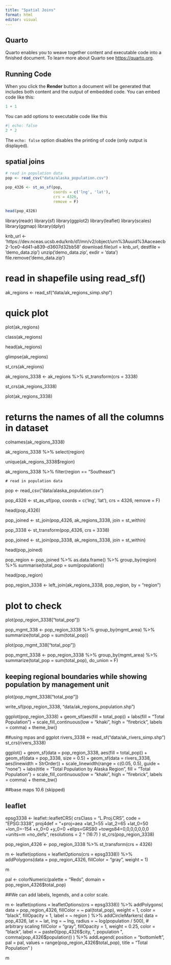```yaml
---
title: "Spatial Joins"
format: html
editor: visual
---
```


## Quarto

Quarto enables you to weave together content and executable code into a finished document. To learn more about Quarto see <https://quarto.org>.

## Running Code

When you click the **Render** button a document will be generated that includes both content and the output of embedded code. You can embed code like this:

```r
1 + 1
```

You can add options to executable code like this

```r
#| echo: false
2 * 2
```

The `echo: false` option disables the printing of code (only output is displayed).

## spatial joins
```r
# read in population data
pop <- read_csv("data/alaska_population.csv")

```
```r
pop_4326 <- st_as_sf(pop,
                     coords = c('lng', 'lat'),
                     crs = 4326,
                     remove = F)

head(pop_4326)
```
library(readr)
library(sf)
library(ggplot2)
library(leaflet)
library(scales)
library(ggmap)
library(dplyr)

knb_url <- 'https://dev.nceas.ucsb.edu/knb/d1/mn/v2/object/urn%3Auuid%3Aaceaecb2-1ce0-4d41-a839-d3607d32bb58'
download.file(url = knb_url, destfile = 'demo_data.zip')
unzip('demo_data.zip', exdir = 'data')
file.remove('demo_data.zip')

# read in shapefile using read_sf()
ak_regions <- read_sf("data/ak_regions_simp.shp")

# quick plot
plot(ak_regions)

class(ak_regions)

head(ak_regions)

glimpse(ak_regions)

st_crs(ak_regions)

ak_regions_3338 <- ak_regions %>%
    st_transform(crs = 3338)

st_crs(ak_regions_3338)

plot(ak_regions_3338)

# returns the names of all the columns in dataset
colnames(ak_regions_3338)

ak_regions_3338 %>%
    select(region)

unique(ak_regions_3338$region)

ak_regions_3338 %>%
    filter(region == "Southeast")
    
    # read in population data
pop <- read_csv("data/alaska_population.csv")

pop_4326 <- st_as_sf(pop,
                     coords = c('lng', 'lat'),
                     crs = 4326,
                     remove = F)

head(pop_4326)

pop_joined <- st_join(pop_4326, ak_regions_3338, join = st_within)

pop_3338 <- st_transform(pop_4326, crs = 3338)

pop_joined <- st_join(pop_3338, ak_regions_3338, join = st_within)

head(pop_joined)

pop_region <- pop_joined %>%
    as.data.frame() %>%
    group_by(region) %>%
    summarise(total_pop = sum(population))

head(pop_region)

pop_region_3338 <- left_join(ak_regions_3338, pop_region, by = "region")

# plot to check
plot(pop_region_3338["total_pop"])

pop_mgmt_338 <- pop_region_3338 %>%
    group_by(mgmt_area) %>%
    summarize(total_pop = sum(total_pop))

plot(pop_mgmt_338["total_pop"])

pop_mgmt_3338 <- pop_region_3338 %>%
    group_by(mgmt_area) %>%
    summarize(total_pop = sum(total_pop), do_union = F)

## keeping regional boundaries while showing population by management unit
plot(pop_mgmt_3338["total_pop"])

write_sf(pop_region_3338, "data/ak_regions_population.shp")

ggplot(pop_region_3338) +
    geom_sf(aes(fill = total_pop)) +
    labs(fill = "Total Population") +
    scale_fill_continuous(low = "khaki",
                          high =  "firebrick",
                          labels = comma) +
    theme_bw()
    
##using mpas and ggplot 
rivers_3338 <- read_sf("data/ak_rivers_simp.shp")
st_crs(rivers_3338) 

ggplot() +
    geom_sf(data = pop_region_3338, aes(fill = total_pop)) +
    geom_sf(data = pop_3338, size = 0.5) +
    geom_sf(data = rivers_3338,
            aes(linewidth = StrOrder)) +
    scale_linewidth(range = c(0.05, 0.5), guide = "none") +
    labs(title = "Total Population by Alaska Region",
         fill = "Total Population") +
    scale_fill_continuous(low = "khaki",
                          high =  "firebrick",
                          labels = comma) +
    theme_bw() 
    
##base maps 10.6 (skipped)

## leaflet 
epsg3338 <- leaflet::leafletCRS(
    crsClass = "L.Proj.CRS",
    code = "EPSG:3338",
    proj4def =  "+proj=aea +lat_1=55 +lat_2=65 +lat_0=50 +lon_0=-154 +x_0=0 +y_0=0 +ellps=GRS80 +towgs84=0,0,0,0,0,0,0 +units=m +no_defs",
    resolutions = 2 ^ (16:7)
)
st_crs(pop_region_3338)

pop_region_4326 <- pop_region_3338 %>% st_transform(crs = 4326)

m <- leaflet(options = leafletOptions(crs = epsg3338)) %>%
    addPolygons(data = pop_region_4326,
                fillColor = "gray",
                weight = 1)

m

pal <- colorNumeric(palette = "Reds", domain = pop_region_4326$total_pop)

##We can add labels, legends, and a color scale.

m <- leaflet(options = leafletOptions(crs = epsg3338)) %>%
    addPolygons(
        data = pop_region_4326,
        fillColor = ~ pal(total_pop),
        weight = 1,
        color = "black",
        fillOpacity = 1,
        label = ~ region
    ) %>%
    addCircleMarkers(
        data = pop_4326,
        lat = ~ lat,
        lng = ~ lng,
        radius = ~ log(population / 500),
        # arbitrary scaling
        fillColor = "gray",
        fillOpacity = 1,
        weight = 0.25,
        color = "black",
        label = ~ paste0(pop_4326$city, ", population ", comma(pop_4326$population))
    ) %>%
    addLegend(
        position = "bottomleft",
        pal = pal,
        values = range(pop_region_4326$total_pop),
        title = "Total Population"
    )

m
